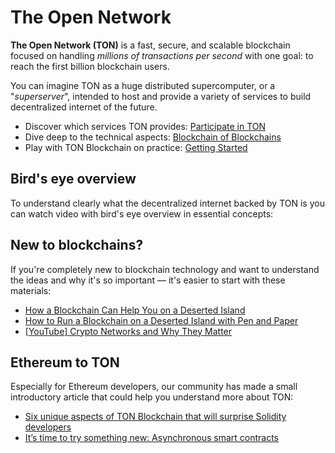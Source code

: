 
# The Open Network

__The Open Network (TON)__ is a fast, secure, and scalable blockchain focused on handling _millions of transactions per second_ with one goal: to reach the first billion blockchain users.

You can imagine TON as a huge distributed supercomputer,
or a "_superserver_", intended to host and provide a variety of services to build decentralized internet of the future.

* Discover which services TON provides: [Participate in TON](/participate/)
* Dive deep to the technical aspects: [Blockchain of Blockchains](/learn/overviews/ton-blockchain)
* Play with TON Blockchain on practice: [Getting Started](/develop/getting-started)

## Bird's eye overview

To understand clearly what the decentralized internet backed by TON is you can watch video with bird's eye overview in essential concepts:

<Player url="https://www.youtube.com/watch?v=XgzHmV_nnpY" />

## New to blockchains?

If you're completely new to blockchain technology and want to understand the ideas and why it's so important — it's easier to start with these materials:

* [How a Blockchain Can Help You on a Deserted Island](https://talkol.medium.com/why-decentralized-consensus-blockchain-is-good-for-business-5ff263468210)
* [How to Run a Blockchain on a Deserted Island with Pen and Paper](https://talkol.medium.com/how-to-run-a-blockchain-on-a-deserted-island-with-pen-and-paper-899949ec555b)
* [\[YouTube\] Crypto Networks and Why They Matter](https://youtu.be/2wxtiNgXBaU)


## Ethereum to TON

Especially for Ethereum developers, our community has made a small introductory article that could help you understand more about TON:

* [Six unique aspects of TON Blockchain that will surprise Solidity developers](https://blog.ton.org/six-unique-aspects-of-ton-blockchain-that-will-surprise-solidity-developers)
* [It’s time to try something new: Asynchronous smart contracts](https://telegra.ph/Its-time-to-try-something-new-Asynchronous-smart-contracts-03-25)
